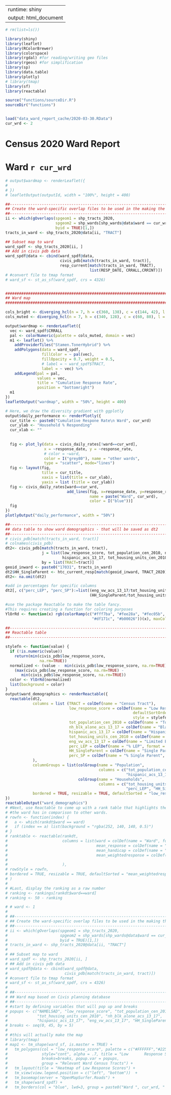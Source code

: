 
---
runtime: shiny
output: html_document
---


```r
# rm(list=ls())

library(shiny)
library(leaflet)
library(RColorBrewer)
library(colorspace)
library(rgdal) #for reading/writing geo files
library(rgeos) #for simplification
library(sp)
library(data.table)
library(plotly)
# library(tmap)
library(sf)
library(reactable)

source("functions/sourceDir.R")
sourceDir("functions")


load("data_ward_report_cache/2020-03-30.RData")
cur_wrd <- 2
```

# Census 2020 Ward Report
# Ward `r cur_wrd`

```r
# output$wardmap <- renderLeaflet({
#   
# })
# leafletOutput(outputId, width = "100%", height = 400)
```


```r
##------------------------------------------------------------------------------
## Create the ward-specific overlap files to be used in the making the map and table
##------------------------------------------------------------------------------
ii <- which(gOverlaps(spgeom1 = shp_tracts_2020, 
                      spgeom2 = shp_wards[shp_wards@data$ward == cur_wrd, ],
                      byid = TRUE)[1,])
tracts_in_ward <- shp_tracts_2020@data[ii, "TRACT"]

## Subset map to ward
ward_spdf <- shp_tracts_2020[ii, ]
## Add in civis pdb data
ward_spdf@data <- cbind(ward_spdf@data,
                        civis_pdb[match(tracts_in_ward, tract)],
                        resp_current[match(tracts_in_ward, TRACT),
                                     list(RESP_DATE, CRRALL,CRRINT)])
# #convert file to tmap format
# ward_sf <- st_as_sf(ward_spdf, crs = 4326)


################################################################################
## Ward map
################################################################################

cols_bright <- diverging_hcl(n = 7, h = c(360, 138), c = c(144, 42), l = c(67, 82), power = c(0.45, 1.1))
cols_muted <- diverging_hcl(n = 7, h = c(340, 128), c = c(60, 80), l = c(30, 97), power = c(0.8, 1.5))

output$wardmap <- renderLeaflet({
  vec <- ward_spdf$CRRALL
  pal <- colorNumeric(palette = cols_muted, domain = vec)
  m1 <- leaflet() %>%
    addProviderTiles("Stamen.TonerHybrid") %>% 
    addPolygons(data = ward_spdf,
                fillColor = ~ pal(vec),
                fillOpacity = 0.7, weight = 0.5,
                # label = ~ ward_spdf$TRACT,
                label = ~ vec) %>%
    addLegend(pal = pal, 
              values = vec, 
              title = "Cumulative Response Rate",
              position = "bottomright")
  m1
})
leafletOutput("wardmap", width = "50%", height = 400)
```

```r
# Here, we draw the diversity gradient with ggplotly
output$daily_performance <- renderPlotly({
  cur_title <- paste0("Cumulative Respone Rate\n Ward", cur_wrd)
  cur_ylab <- "Household % Responding"
  cur_xlab <- ""
  
  
  fig <- plot_ly(data = civis_daily_rates[!ward==cur_wrd], 
                 x = ~response_date, y = ~response_rate, 
                 # color = ~ward,
                 color = I("grey80"), name = "other wards",
                 type = "scatter", mode="lines")
  fig <- layout(fig,
                title = cur_title,
                xaxis = list(title = cur_xlab),
                yaxis = list (title = cur_ylab))
  fig <- civis_daily_rates[ward==cur_wrd, 
                           add_lines(fig, x=response_date, y=response_rate,
                                     name = paste("Ward", cur_wrd),
                                     color = I("blue"))]
  fig
})
plotlyOutput("daily_performance", width = "50%")
```


```r
##------------------------------------------------------------------------------
## data table to show ward demographics - that will be saved as dt2
##------------------------------------------------------------------------------
# civis_pdb[match(tracts_in_ward, tract)]
# colnames(civis_pdb)
dt2<- civis_pdb[match(tracts_in_ward, tract),
                j = list(low_response_score, tot_population_cen_2010, nh_blk_alone_acs_13_17, 
                         hispanic_acs_13_17, tot_housing_units_cen_2010, eng_vw_acs_13_17), 
                by = list(TRACT=tract)]
geoid_inward <- paste0("17031", tracts_in_ward)
dt2$HH_SingleParent <- htc_current_resp[match(geoid_inward, TRACT_2020), HH_SingleParent]
dt2<- na.omit(dt2)

#add in percentages for specific columns
dt2[, c("perc_LEP", "perc_SP"):=list((eng_vw_acs_13_17/tot_housing_units_cen_2010*100), 
                                     (HH_SingleParent/tot_housing_units_cen_2010*100)), ]

#use the package Reactable to make the table fancy. 
#This requires creating a function for coloring purposes
YlOrRd <- function(x) rgb(colorRamp(c("#fff7ba", "#fee28a", "#fec05b", "#fd923e", "#fc502a", 
                                      "#df171c", "#b00026"))(x), maxColorValue = 255)

##------------------------------------------------------------------------------
## Reactable table
##------------------------------------------------------------------------------

stylefn <- function(value) {
  if (!is.numeric(value))
    return(min(civis_pdb$low_response_score,
               na.rm=TRUE))
  normalized <- (value -  min(civis_pdb$low_response_score, na.rm=TRUE)) /
    (max(civis_pdb$low_response_score, na.rm=TRUE) -
       min(civis_pdb$low_response_score, na.rm=TRUE))
  color <- YlOrRd(normalized)
  list(background = color)
}
output$ward_demographics <- renderReactable({
  reactable(dt2, 
            columns = list (TRACT = colDef(name = "Census Tract"),
                            low_response_score = colDef(name = "Low Response Score", 
                                                        defaultSortOrder = "desc", 
                                                        style = stylefn),
                            tot_population_cen_2010 = colDef(name = "Total"),
                            nh_blk_alone_acs_13_17 = colDef(name = "Black"), 
                            hispanic_acs_13_17 = colDef(name = "Hispanic"),
                            tot_housing_units_cen_2010 = colDef(name = "Total"),
                            eng_vw_acs_13_17 = colDef(name = "Limited English Proficiency (LEP)"),
                            perc_LEP = colDef(name = "% LEP", format = colFormat(digits = 2)),
                            HH_SingleParent = colDef(name = "Single Parent"),
                            perc_SP = colDef(name = "% Single Parent", format = colFormat(digits = 2))
            ), 
            columnGroups = list(colGroup(name = "Population", 
                                         columns = c("tot_population_cen_2010", "nh_blk_alone_acs_13_17",
                                                     "hispanic_acs_13_17")),
                                colGroup(name = "Households", 
                                         columns = c("tot_housing_units_cen_2010", "eng_vw_acs_13_17", 
                                                     "perc_LEP", "HH_SingleParent", "perc_SP"))),
            bordered = TRUE, resizable = TRUE, defaultSorted = "low_response_score")
})
reactableOutput("ward_demographics")
# #Next, use Reactable to come up with a rank table that highlights the specific position
# #the ward has in comparison to other wards. 
# rowfn <- function(index) {
#   a <- which(rankdt$ward == ward)
#   if (index == a) list(background = "rgba(252, 140, 140, 0.5)")
# }
# ranktable <- reactable(rankdt, 
#                        columns = list(ward = colDef(name = "Ward", format = colFormat(digits = 0)),
#                                       mean_response = colDef(name = "Raw Response Rate (%)"),
#                                       mean_handicap = colDef(name = "Weighting Factor"),
#                                       mean_weightedresponse = colDef(name = "Weighted Response Rate (%)",
#                                                                      defaultSortOrder = "desc")
#                        ), 
# rowStyle = rowfn, 
# bordered = TRUE, resizable = TRUE, defaultSorted = "mean_weightedresponse", defaultColDef = colDef(format = colFormat(digits = 2))
# )
# 
# #Last, display the ranking as a raw number
# ranking <- rankings[rankdt$ward==ward]
# ranking <- 50 - ranking
```



```r
# # ward <- 1
# 
# ##------------------------------------------------------------------------------
# ## Create the ward-specific overlap files to be used in the making the map and table
# ##------------------------------------------------------------------------------
# ii <- which(gOverlaps(spgeom1 = shp_tracts_2020, 
#                       spgeom2 = shp_wards[shp_wards@data$ward == cur_wrd, ],
#                       byid = TRUE)[1,])
# tracts_in_ward <- shp_tracts_2020@data[ii, "TRACT"]
# 
# ## Subset map to ward
# ward_spdf <- shp_tracts_2020[ii, ]
# ## Add in civis pdb data
# ward_spdf@data <- cbind(ward_spdf@data,
#                         civis_pdb[match(tracts_in_ward, tract)])
# #convert file to tmap format
# ward_sf <- st_as_sf(ward_spdf, crs = 4326)
# 
# ##------------------------------------------------------------------------------
# ## Ward map based on Civis planning database
# ##------------------------------------------------------------------------------
# #start by defining variables that will pop up and breaks
# popups <- c("NAMELSAD", "low_response_score", "tot_population_cen_2010", 
#             "tot_housing_units_cen_2010", "nh_blk_alone_acs_13_17", 
#             "hispanic_acs_13_17", "eng_vw_acs_13_17", "HH_SingleParent")
# breaks <- seq(0, 45, by = 5)
# 
# #this will actually make the map
# library(tmap)
# map1 <- tm_shape(ward_sf, is.master = TRUE) + 
#   tm_polygons(col = "low_response_score", palette = c("#FFFFFF","#22556F"), 
#               style="cont", alpha = .7, title = "Low       Response Score", 
#               breaks=breaks, popup.var = popups, 
#               group = "Relevant Ward Census Tracts") +
#   tm_layout(title = "Heatmap of Low Response Scores") +
#   tm_view(view.legend.position = c("left", "bottom"))  +
#   tm_basemap(server = "OpenMapSurfer.Roads") +
#   tm_shape(ward_spdf) +
#   tm_borders(col = "blue", lwd=3, group = paste0("Ward ", cur_wrd, " Outline"))
```

